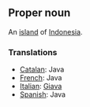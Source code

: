 ==Proper noun==

An [[island]] of [[Indonesia]].

===Translations===

*[[Catalan]]: Java
*[[French]]: Java
*[[Italian]]: [[Giava]]
*[[Spanish]]: Java